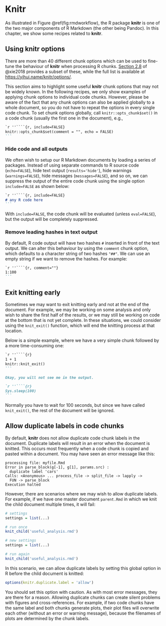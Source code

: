 # Knitr

As illustrated in Figure \@ref(fig:rmdworkflow), the R package **knitr** is one of the two major components of R Markdown (the other being Pandoc). In this chapter, we show some recipes related to **knitr**.

## Using knitr options

There are more than 40 different chunk options which can be used to fine-tune the behaviour of **knitr** when processing R chunks. [Section 2.8](https://bookdown.org/yihui/rmarkdown/r-code.html) of @xie2018 provides a subset of these, while the full list is available at <https://yihui.name/knitr/options/>.

This section aims to highlight some useful **knitr** chunk options that may not be widely known. In the following recipes, we only show examples of applying chunk options to individual code chunks. However, please be aware of the fact that any chunk options can also be applied globally to a whole document, so you do not have to repeat the options in every single code chunk. To set chunk options globally, call `knitr::opts_chunk$set()` in a code chunk (usually the first one in the document), e.g.,

````md
`r ''````{r, include=FALSE}
knitr::opts_chunk$set(comment = "", echo = FALSE)
```
````

### Hide code and all outputs

We often wish to setup our R Markdown documents by loading a series of packages. Instead of using separate commands to R source code (`echo=FALSE`), hide text output (`results='hide'`), hide warnings (`warnings=FALSE`), hide messages (`messages=FALSE`), and so on, we can suppress the output of the entire code chunk using the single option `include=FALSE` as shown below:

````md
`r ''````{r, include=FALSE}
# any R code here
```
````

With `include=FALSE`, the code chunk will be evaluated (unless `eval=FALSE`), but the output will be completely suppressed.

### Remove leading hashes in text output

<!--- https://stackoverflow.com/questions/15081212/remove-hashes-in-r-output-from-r-markdown-and-knitr --->

By default, R code output will have two hashes `#` inserted in front of the text output. We can alter this behaviour by using the `comment` chunk option, which defaults to a character string of two hashes `"##"`. We can use an empty string if we want to remove the hashes. For example:

````md
`r ''````{r, comment=""}
1:100
```
````

## Exit knitting early

Sometimes we may want to exit knitting early and not at the end of the document. For example, we may be working on some analysis and only wish to share the first half of the results, or we may still be working on code at the bottom that is not yet complete. In these situations, we could consider using the `knit_exit()` function, which will end the knitting process at that location.

Below is a simple example, where we have a very simple chunk followed by a more time-consuming one:

````md
`r ''````{r}
1 + 1
knitr::knit_exit()
```

Okay, you will not see me in the output.

`r ''````{r}
Sys.sleep(100)
```
````

Normally you have to wait for 100 seconds, but since we have called `knit_exit()`, the rest of the document will be ignored.


## Allow duplicate labels in code chunks

<!--- https://stackoverflow.com/questions/36868287/purl-within-knit-duplicate-label-error/47065392#47065392 --->

By default, **knitr** does not allow duplicate code chunk labels in the document. Duplicate labels will result in an error when the document is knitted. This occurs most frequently when a code chunk is copied and pasted within a document. You may have seen an error message like this:

```text
processing file: myfile.Rmd
Error in parse_block(g[-1], g[1], params.src) :
  duplicate label 'cars'
Calls: <Anonymous> ... process_file -> split_file -> lapply ->
  FUN -> parse_block
Execution halted
```

However, there are scenarios where we may wish to allow duplicate labels. For example, if we have one master document `parent.Rmd` in which we knit the child document multiple times, it will fail:

```r
# settings
settings = list(...)

# run once
knit_child('useful_analysis.rmd')

# new settings
settings = list(...)

# run again
knit_child('useful_analysis.rmd')
```

In this scenario, we can allow duplicate labels by setting this global option in R before the child document is knitted:

```r
options(knitr.duplicate.label = 'allow')
```

You should set this option with caution. As with most error messages, they are there for a reason. Allowing duplicate chunks can create silent problems with figures and cross-references. For example, if two code chunks have the same label and both chunks generate plots, their plot files will overwrite each other (without an error or warning message), because the filenames of plots are determined by the chunk labels.
